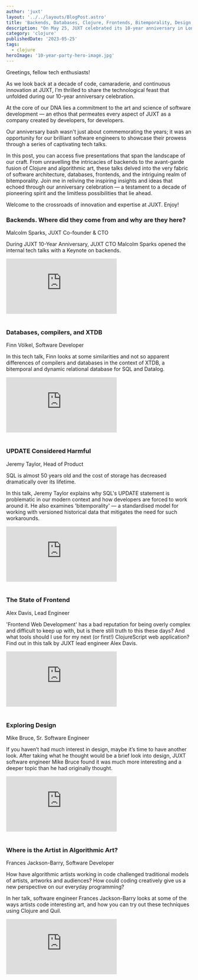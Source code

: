 ```yaml
---
author: 'juxt'
layout: '../../layouts/BlogPost.astro'
title: 'Backends, Databases, Clojure, Frontends, Bitemporality, Design, and Algorithmic Art — Five Innovative Tech Talks by JUXT Engineers'
description: "On May 25, JUXT celebrated its 10-year anniversary in London. Long-standing company tradition is to hold an internal tech conference with presentations by JUXT engineers"
category: 'clojure'
publishedDate: '2023-05-25'
tags:
  - clojure
heroImage: '10-year-party-hero-image.jpg'
---
```


Greetings, fellow tech enthusiasts!

As we look back at a decade of code, camaraderie, and continuous innovation at JUXT, I’m thrilled to share the technological feast that unfolded during our 10-year anniversary celebration.

At the core of our DNA lies a commitment to the art and science of software development — an ethos that permeates every aspect of JUXT as a company created by developers, for developers.

Our anniversary bash wasn't just about commemorating the years; it was an opportunity for our brilliant software engineers to showcase their prowess through a series of captivating tech talks.

In this post, you can access five presentations that span the landscape of our craft. From unravelling the intricacies of backends to the avant-garde fusion of Clojure and algorithmic art, these talks delved into the very fabric of software architecture, databases, frontends, and the intriguing realm of bitemporality.
Join me in reliving the inspiring insights and ideas that echoed through our anniversary celebration — a testament to a decade of pioneering spirit and the limitless possibilities that lie ahead.

Welcome to the crossroads of innovation and expertise at JUXT. Enjoy!

### Backends. Where did they come from and why are they here?
Malcolm Sparks, JUXT Co-founder & CTO

During JUXT 10-Year Anniversary, JUXT CTO Malcolm Sparks opened the internal tech talks with a Keynote on backends.

<iframe
  class='aspect-video w-full'
  src="https://www.youtube.com/embed/BG38x677s44"
  title='"Backends. Where did they come from and why are they here?" by JUXT CTO Malcolm Sparks'
  frameborder="0"
  allow="accelerometer; autoplay; clipboard-write; encrypted-media; gyroscope; picture-in-picture; web-share"
  allowfullscreen
></iframe>

<br/>
<br/>

### Databases, compilers, and XTDB
Finn Völkel, Software Developer

In this tech talk, Finn looks at some similarities and not so apparent differences of compilers and databases in the context of XTDB, a bitemporal and dynamic relational database for SQL and Datalog. 

<iframe
  class='aspect-video w-full'
  src="https://www.youtube.com/embed/gM9g-7SN9Ic"
  title='"Databases, compilers, and XTDB" by Finn Völkel'
  frameborder="0"
  allow="accelerometer; autoplay; clipboard-write; encrypted-media; gyroscope; picture-in-picture; web-share"
  allowfullscreen
></iframe>

<br/>
<br/>

### UPDATE Considered Harmful
Jeremy Taylor, Head of Product

SQL is almost 50 years old and the cost of storage has decreased dramatically over its lifetime. 

In this talk, Jeremy Taylor explains why SQL's UPDATE statement is problematic in our modern context and how developers are forced to work around it. 
He also examines 'bitemporality' — a standardised model for working with versioned historical data that mitigates the need for such workarounds.

<iframe
  class='aspect-video w-full'
  src="https://www.youtube.com/embed/JxMz-tyicgo"
  title='"UPDATE Considered Harmful" by Jeremy Taylor'
  frameborder="0"
  allow="accelerometer; autoplay; clipboard-write; encrypted-media; gyroscope; picture-in-picture; web-share"
  allowfullscreen
></iframe>

<br/>
<br/>

### The State of Frontend
Alex Davis, Lead Engineer

'Frontend Web Development' has a bad reputation for being overly complex and difficult to keep up with, but is there still truth to this these days? And what tools should I use for my next (or first!) ClojureScript web application? 
Find out in this talk by JUXT lead engineer Alex Davis. 

<iframe
  class='aspect-video w-full'
  src="https://www.youtube.com/embed/fT28NeZtaAg"
  title='"The State of Frontend" by Alex Davis, JUXT Lead Engineer'
  frameborder="0"
  allow="accelerometer; autoplay; clipboard-write; encrypted-media; gyroscope; picture-in-picture; web-share"
  allowfullscreen
></iframe>

<br/>
<br/>

### Exploring Design
Mike Bruce, Sr. Software Engineer

If you haven’t had much interest in design, maybe it’s time to have another look. 
After taking what he thought would be a brief look into design, JUXT software engineer Mike Bruce found it was much more interesting and a deeper topic than he had originally thought.

<iframe
  class='aspect-video w-full'
  src="https://www.youtube.com/embed/--XBjt-3XHg"
  title='"Exploring Design" — Mike Bruce'
  frameborder="0"
  allow="accelerometer; autoplay; clipboard-write; encrypted-media; gyroscope; picture-in-picture; web-share"
  allowfullscreen
></iframe>

<br/>
<br/>

### Where is the Artist in Algorithmic Art?
Frances Jackson-Barry, Software Developer

How have algorithmic artists working in code challenged traditional models of artists, artworks and audiences? How could coding creatively give us a new perspective on our everyday programming? 

In her talk, software engineer Frances Jackson-Barry looks at some of the ways artists code interesting art, and how you can try out these techniques using Clojure and Quil.

<iframe
  class='aspect-video w-full'
  src="https://www.youtube.com/embed/P5Kqq3m0xt0"
  title='"Where is the Artist in Algorithmic Art?" — Frances Jackson-Barry'
  frameborder="0"
  allow="accelerometer; autoplay; clipboard-write; encrypted-media; gyroscope; picture-in-picture; web-share"
  allowfullscreen
></iframe>
